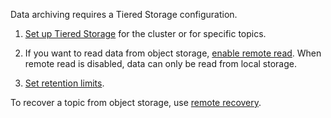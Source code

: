 Data archiving requires a Tiered Storage configuration.

1. [Set up Tiered Storage](../tiered-storage#set-up-tiered-storage) for the cluster or for specific topics.

1. If you want to read data from object storage, [enable remote read](../tiered-storage#remote-read). When remote read is disabled, data can only be read from local storage. 

2. [Set retention limits](../tiered-storage#set-retention-limits).
   
To recover a topic from object storage, use [remote recovery](../tiered-storage#remote-recovery).